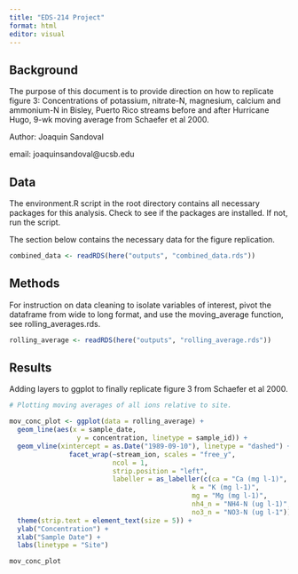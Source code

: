 ```yaml
---
title: "EDS-214 Project"
format: html
editor: visual
---
```


## Background

The purpose of this document is to provide direction on how to replicate figure 3: Concentrations of potassium, nitrate-N, magnesium, calcium and ammonium-N in Bisley, Puerto Rico streams before and after Hurricane Hugo, 9-wk moving average from Schaefer et al 2000.

Author: Joaquin Sandoval

email: joaquinsandoval\@ucsb.edu

## Data

The environment.R script in the root directory contains all necessary packages for this analysis. Check to see if the packages are installed. If not, run the script.

The section below contains the necessary data for the figure replication.

```r
combined_data <- readRDS(here("outputs", "combined_data.rds"))
```

## Methods

For instruction on data cleaning to isolate variables of interest, pivot the dataframe from wide to long format, and use the moving_average function, see rolling_averages.rds.

```r
rolling_average <- readRDS(here("outputs", "rolling_average.rds"))
```

## Results

Adding layers to ggplot to finally replicate figure 3 from Schaefer et al 2000.

```r
# Plotting moving averages of all ions relative to site.

mov_conc_plot <- ggplot(data = rolling_average) +
  geom_line(aes(x = sample_date,
                 y = concentration, linetype = sample_id)) +
  geom_vline(xintercept = as.Date("1989-09-10"), linetype = "dashed") + 
               facet_wrap(~stream_ion, scales = "free_y", 
                          ncol = 1, 
                          strip.position = "left", 
                          labeller = as_labeller(c(ca = "Ca (mg l-1)",
                                              k = "K (mg l-1)",
                                              mg = "Mg (mg l-1)", 
                                              nh4_n = "NH4-N (ug l-1)", 
                                              no3_n = "NO3-N (ug l-1"))) + 
  theme(strip.text = element_text(size = 5)) + 
  ylab("Concentration") + 
  xlab("Sample Date") + 
  labs(linetype = "Site")

mov_conc_plot
```
